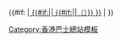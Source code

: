 <includeonly>{{#if:{{{2|}}}<!---->|[[{{{1}}}（{{{2}}}）巴士總站|<!---->{{#if:{{{4|}}}|{{{2}}}|<!---->{{{1}}}{{#if:{{{3|}}}||（{{{2}}}）}}<!---->}}]]<!---->|[[{{{1}}}巴士總站|{{{1}}}]]<!---->}}</includeonly><noinclude>
{{documentation}}
[[Category:香港巴士總站模板]]
</noinclude>